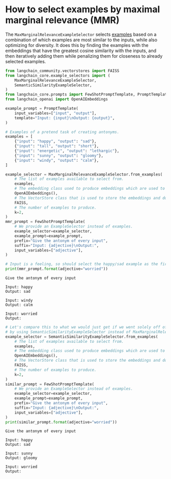 # How to select examples by maximal marginal relevance (MMR)

The `MaxMarginalRelevanceExampleSelector` selects [examples](/oss/javascript/concepts/example_selectors/) based on a combination of which examples are most similar to the inputs, while also optimizing for diversity. It does this by finding the examples with the embeddings that have the greatest cosine similarity with the inputs, and then iteratively adding them while penalizing them for closeness to already selected examples.



```python
from langchain_community.vectorstores import FAISS
from langchain_core.example_selectors import (
    MaxMarginalRelevanceExampleSelector,
    SemanticSimilarityExampleSelector,
)
from langchain_core.prompts import FewShotPromptTemplate, PromptTemplate
from langchain_openai import OpenAIEmbeddings

example_prompt = PromptTemplate(
    input_variables=["input", "output"],
    template="Input: {input}\nOutput: {output}",
)

# Examples of a pretend task of creating antonyms.
examples = [
    {"input": "happy", "output": "sad"},
    {"input": "tall", "output": "short"},
    {"input": "energetic", "output": "lethargic"},
    {"input": "sunny", "output": "gloomy"},
    {"input": "windy", "output": "calm"},
]
```


```python
example_selector = MaxMarginalRelevanceExampleSelector.from_examples(
    # The list of examples available to select from.
    examples,
    # The embedding class used to produce embeddings which are used to measure semantic similarity.
    OpenAIEmbeddings(),
    # The VectorStore class that is used to store the embeddings and do a similarity search over.
    FAISS,
    # The number of examples to produce.
    k=2,
)
mmr_prompt = FewShotPromptTemplate(
    # We provide an ExampleSelector instead of examples.
    example_selector=example_selector,
    example_prompt=example_prompt,
    prefix="Give the antonym of every input",
    suffix="Input: {adjective}\nOutput:",
    input_variables=["adjective"],
)
```


```python
# Input is a feeling, so should select the happy/sad example as the first one
print(mmr_prompt.format(adjective="worried"))
```
```output
Give the antonym of every input

Input: happy
Output: sad

Input: windy
Output: calm

Input: worried
Output:
```

```python
# Let's compare this to what we would just get if we went solely off of similarity,
# by using SemanticSimilarityExampleSelector instead of MaxMarginalRelevanceExampleSelector.
example_selector = SemanticSimilarityExampleSelector.from_examples(
    # The list of examples available to select from.
    examples,
    # The embedding class used to produce embeddings which are used to measure semantic similarity.
    OpenAIEmbeddings(),
    # The VectorStore class that is used to store the embeddings and do a similarity search over.
    FAISS,
    # The number of examples to produce.
    k=2,
)
similar_prompt = FewShotPromptTemplate(
    # We provide an ExampleSelector instead of examples.
    example_selector=example_selector,
    example_prompt=example_prompt,
    prefix="Give the antonym of every input",
    suffix="Input: {adjective}\nOutput:",
    input_variables=["adjective"],
)
print(similar_prompt.format(adjective="worried"))
```
```output
Give the antonym of every input

Input: happy
Output: sad

Input: sunny
Output: gloomy

Input: worried
Output:
```

```python

```
